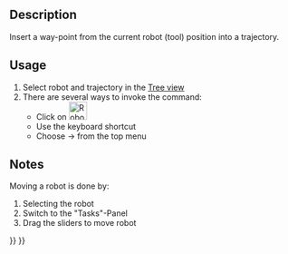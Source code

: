<languages/>

{{Docnav
|[[Robot_SetDefaultValues|Set the default speed parameter]]
|[[Robot_InsertWaypointPre|Insert a waypoint preselected]]
|[[Robot_Workbench|Robot]]
|IconL=Robot_SetDefaultValues.svg
|IconR=Robot_InsertWaypointPre.svg
|IconC=Workbench_Robot.svg
}}

{{GuiCommand
|Name=Robot InsertWaypoint
|MenuLocation=Robot → Insert in trajectory
|Workbenches=[[Robot_Workbench|Robot]]
|Shortcut={{KEY|A}}
|SeeAlso=
}}

==Description==

Insert a way-point from the current robot (tool) position into a trajectory.

==Usage==

# Select robot and trajectory in the [[Tree_view|Tree view]]
# There are several ways to invoke the command:
#* Click on [[Image:Robot_InsertWaypoint.svg|32px]] 
#* Use the {{KEY|A}} keyboard shortcut
#* Choose {{KEY|Robot}}  →  {{KEY|[[Image:Robot_InsertWaypoint.svg|32px]] Insert in trajectory}} from the top menu

==Notes==

Moving a robot is done by:
# Selecting the robot
# Switch to the "Tasks"-Panel
# Drag the sliders to move robot


{{Docnav
|[[Robot_SetDefaultValues|Set the default speed parameter]]
|[[Robot_InsertWaypointPre|Insert a waypoint preselected]]
|[[Robot_Workbench|Robot]]
|IconL=Robot_SetDefaultValues.svg
|IconR=Robot_InsertWaypointPre.svg
|IconC=Workbench_Robot.svg
}}

{{Robot_Tools_navi{{#translation:}}}}
{{Userdocnavi{{#translation:}}}}